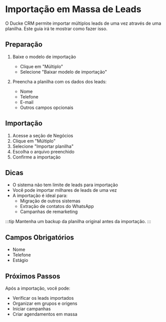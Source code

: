 # Importação em Massa de Leads

O Ducke CRM permite importar múltiplos leads de uma vez através de uma planilha. Este guia irá te mostrar como fazer isso.

## Preparação

1. Baixe o modelo de importação
   - Clique em "Múltiplo"
   - Selecione "Baixar modelo de importação"

2. Preencha a planilha com os dados dos leads:
   - Nome
   - Telefone
   - E-mail
   - Outros campos opcionais

## Importação

1. Acesse a seção de Negócios
2. Clique em "Múltiplo"
3. Selecione "Importar planilha"
4. Escolha o arquivo preenchido
5. Confirme a importação

## Dicas

- O sistema não tem limite de leads para importação
- Você pode importar milhares de leads de uma vez
- A importação é ideal para:
  - Migração de outros sistemas
  - Extração de contatos do WhatsApp
  - Campanhas de remarketing

:::tip
Mantenha um backup da planilha original antes da importação.
:::

## Campos Obrigatórios

- Nome
- Telefone
- Estágio

## Próximos Passos

Após a importação, você pode:
- Verificar os leads importados
- Organizar em grupos e origens
- Iniciar campanhas
- Criar agendamentos em massa 